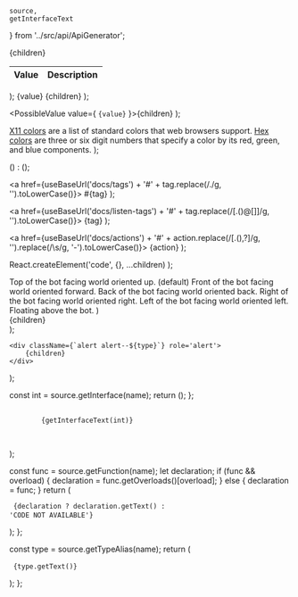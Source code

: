     source,
    getInterfaceText 
} from '../src/api/ApiGenerator';

  <table>
    <thead>
      <tr>
        <th>Value</th>
        <th>Description</th>
      </tr>
    </thead>
    <tbody>
      {children}
    </tbody>
  </table>
);

  <tr>
    <td>{value}</td>
    <td>{children}</td>
  </tr>
);

  <PossibleValue value={
    <code>{value}</code>
  }>{children}</PossibleValue>
);

  <PossibleValue value='Any X11 Color'>
    <a href='https://en.wikipedia.org/wiki/X11_color_names' target='_blank'>X11 colors</a> are a list of standard colors that web browsers support.
  </PossibleValue>
  <PossibleValue value='Any Hex Color'>
    <a href='https://en.wikipedia.org/wiki/Web_colors#Hex_triplet' target='_blank'>Hex colors</a> are three or six digit numbers that specify a color by its red, green, and blue components.
  </PossibleValue>
</>);

  (<ListenTagLink tag={tag}/>) : 
  (<DataTagLink tag={tag}/>);

  <a href={useBaseUrl('docs/tags') + '#' + tag.replace(/\./g, '').toLowerCase()}>
    <NormalCode>#{tag}</NormalCode>
  </a>
);

  <a href={useBaseUrl('docs/listen-tags') + '#' + tag.replace(/[\.\(\)\@\[\]]/g, '').toLowerCase()}>
    <NormalCode>{tag}</NormalCode>
  </a>
);

  <a href={useBaseUrl('docs/actions') + '#' + action.replace(/[\.\(\)\,\?]/g, '').replace(/\s/g, '-').toLowerCase()}>
    <NormalCode>{action}</NormalCode>
  </a>
);

  React.createElement('code', {}, ...children)
);

  <PossibleValueCode value='top'>
    Top of the bot facing world oriented up. (default)
  </PossibleValueCode>
  <PossibleValueCode value='front'>
    Front of the bot facing world oriented forward.
  </PossibleValueCode>
  <PossibleValueCode value='back'>
    Back of the bot facing world oriented back.
  </PossibleValueCode>
  <PossibleValueCode value='right'>
    Right of the bot facing world oriented right.
  </PossibleValueCode>
  <PossibleValueCode value='left'>
     Left of the bot facing world oriented left.
  </PossibleValueCode>
  <PossibleValueCode value='floating'>
     Floating above the bot.
  </PossibleValueCode>
</>)

  <div className='row badge-row'>
    <div className='col'>
      {children}
    </div>
  </div>
);







    <div className={`alert alert--${type}`} role='alert'>
        {children}
    </div>
);

  const int = source.getInterface(name);
  return (<InterfaceNode int={int} />);
};

  <pre>
    <code className='typescript'>
        {getInterfaceText(int)}
    </code>
  </pre>
);

  const func = source.getFunction(name);
  let declaration;
  if (func && overload) {
    declaration = func.getOverloads()[overload];
  } else {
    declaration = func;
  }
  return (
    <pre>
      <code className='typescript'>
        {declaration ? declaration.getText() : 'CODE NOT AVAILABLE'}
      </code>
    </pre>
  );
};

  const type = source.getTypeAlias(name);
  return (
    <pre>
      <code className='typescript'>
        {type.getText()}
      </code>
    </pre>
  );
};